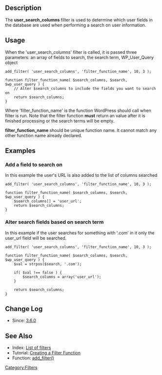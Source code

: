== Description ==
The <b>user_search_columns</b> filter is used to determine which user fields in the database are used when performing a search on user information.

== Usage ==
When the 'user_search_columns' filter is called, it is passed three parameters: an array of fields to search, the search term, WP_User_Query object

<pre>
add_filter( 'user_search_columns', 'filter_function_name', 10, 3 );

function filter_function_name( $search_columns, $search, $wp_user_query ) {
    // Alter $search_columns to include the fields you want to search on
    return $search_columns;
}
</pre>

Where 'filter_function_name' is the function WordPress should call when filter is run. Note that the filter function <b>must</b> return an value after it is finished processing or the search terms will be empty.

'''filter_function_name''' should be unique function name. It cannot match any other function name already declared.

== Examples ==

=== Add a field to search on ===
In this example the user's URL is also added to the list of columns searched
<pre>
add_filter( 'user_search_columns', 'filter_function_name', 10, 3 );
    
function filter_function_name( $search_columns, $search, $wp_user_query ) {
    $search_columns[] = 'user_url';
    return $search_columns;
}
</pre>

=== Alter search fields based on search term ===
In this example if the user searches for something with '.com' in it only the user_url field will be searched.

<pre>
add_filter( 'user_search_columns', 'filter_function_name', 10, 3 );

function filter_function_name( $search_columns, $search, $wp_user_query ) {
    $val = strpos($search, '.com');
    
    if( $val !== false ) {
	    $search_columns = array('user_url');
    }
    
    return $search_columns;
}
</pre>

== Change Log ==
* Since: [[Version_3.6|3.6.0]]

==See Also==
* Index: [[Plugin_API/Filter_Reference|List of filters]]
* Tutorial: [[Plugin_API#Create_a_Filter_Function|Creating a Filter Function]]
* Function: [[Function_Reference/add_filter|add_filter()]]

[[Category:Filters]]